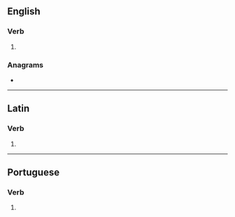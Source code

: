 {{also|érodés|érodes}}
==English==

===Verb===
{{head|en|verb form}}

# {{en-third-person singular of|erode}}

===Anagrams===
* {{anagrams|en|Derose|dorees|redoes}}

----

==Latin==

===Verb===
{{la-verb-form|ērōdēs}}

# {{inflection of|ērōdō||2|s|futr|actv|indc|lang=la}}

----

==Portuguese==

===Verb===
{{head|pt|verb form}}

# {{pt-verb-form-of|erodir}}